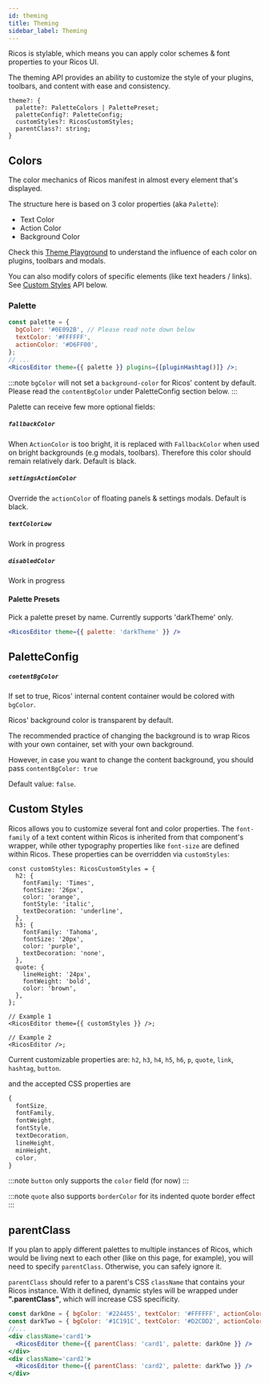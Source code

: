 ```yaml
---
id: theming
title: Theming
sidebar_label: Theming
---
```



Ricos is stylable, which means you can apply color schemes & font properties to your Ricos UI.

The theming API provides an ability to customize the style of your plugins, toolbars, and content with ease and consistency.

```tsx
theme?: {
  palette?: PaletteColors | PalettePreset;
  paletteConfig?: PaletteConfig;
  customStyles?: RicosCustomStyles;
  parentClass?: string;
}
```

## Colors

The color mechanics of Ricos manifest in almost every element that's displayed.

The structure here is based on 3 color properties (aka `Palette`):

- Text Color
- Action Color
- Background Color

Check this [Theme Playground](http://rich-content-storybook-master.surge.sh/?path=/story/theme--palette) to understand the influence of each color on plugins, toolbars and modals.

You can also modify colors of specific elements (like text headers / links). See [Custom Styles](./Theming#custom-styles) API below.

### Palette

```jsx
const palette = {
  bgColor: '#0E092B', // Please read note down below
  textColor: '#FFFFFF',
  actionColor: '#D6FF00',
};
// ...
<RicosEditor theme={{ palette }} plugins={[pluginHashtag()]} />;
```

<div className="card" style={{ backgroundColor: '#0E092B' }}>
  <RicosEditorWithMobile
    content={createContent('This is a #hashtag, see it has a unique color.')}
    placeholder={'Type here!'}
    theme={{
      palette: { bgColor: '#0E092B', textColor: '#FFFFFF', actionColor: '#D6FF00' },
      parentClass: 'card',
    }}
    plugins={[pluginHashtag()]}
  />
</div>

:::note
`bgColor` will not set a `background-color` for Ricos' content by default.
Please read the `contentBgColor` under PaletteConfig section below.
:::

Palette can receive few more optional fields:

##### `fallbackColor`
When `ActionColor` is too bright, it is replaced with `FallbackColor` when used on bright backgrounds (e.g modals, toolbars).
Therefore this color should remain relatively dark.
Default is black.

##### `settingsActionColor`
Override the `actionColor` of floating panels & settings modals.
Default is black.

##### `textColorLow`
Work in progress

##### `disabledColor`
Work in progress

#### Palette Presets

Pick a palette preset by name. Currently supports 'darkTheme' only.

```jsx
<RicosEditor theme={{ palette: 'darkTheme' }} />
```

## PaletteConfig

##### `contentBgColor`
If set to true, Ricos' internal content container would be colored with `bgColor`.

Ricos' background color is transparent by default.

The recommended practice of changing the background is to wrap Ricos with your own container, set with your own background.

However, in case you want to change the content background, you should pass `contentBgColor: true`

Default value: `false`.

## Custom Styles

Ricos allows you to customize several font and color properties. The `font-family` of a text content within Ricos is inherited from that component's wrapper, while other typography properties like `font-size` are defined within Ricos. These properties can be overridden via `customStyles`:

```tsx
const customStyles: RicosCustomStyles = {
  h2: {
    fontFamily: 'Times',
    fontSize: '26px',
    color: 'orange',
    fontStyle: 'italic',
    textDecoration: 'underline',
  },
  h3: {
    fontFamily: 'Tahoma',
    fontSize: '20px',
    color: 'purple',
    textDecoration: 'none',
  },
  quote: {
    lineHeight: '24px',
    fontWeight: 'bold',
    color: 'brown',
  },
};

// Example 1
<RicosEditor theme={{ customStyles }} />;

// Example 2
<RicosEditor />;
```

<div className="card card3" style={{ backgroundColor: '#0E092B' }}>
  <RicosEditorWithMobile
    content={customTypography}
    placeholder={'Type here!'}
    theme={{
      parentClass: 'card3', 
      customStyles: {
      h2: {
        fontFamily: 'Times',
        fontSize: '26px',
        color: 'orange',
        fontStyle: 'italic',
        textDecoration: 'underline',
      },
      h3: {
        fontFamily: 'Tahoma',
        fontSize: '20px',
        color: 'purple',
        textDecoration: 'none',
      },
      quote: {
        lineHeight: '24px',
        fontWeight: 'bold',
        color: 'brown',
      },
    }}}
  />
</div>
<div className="card card4" style={{ backgroundColor: '#0E092B' }}>
  <RicosEditorWithMobile
    content={customTypography}
    placeholder={'Type here!'}
    theme={{ parentClass: 'card4' }}
  />
</div>

Current customizable properties are:
`h2`, `h3`, `h4`, `h5`, `h6`, `p`, `quote`, `link`, `hashtag`, `button`.

and the accepted CSS properties are

```jsx
{
  fontSize,
  fontFamily,
  fontWeight,
  fontStyle,
  textDecoration,
  lineHeight,
  minHeight,
  color,
}
```

:::note
`button` only supports the `color` field (for now)
:::

:::note
`quote` also supports `borderColor` for its indented quote border effect
:::

## parentClass

If you plan to apply different palettes to multiple instances of Ricos, which would be living next to each other (like on this page, for example), you will need to specify `parentClass`. Otherwise, you can safely ignore it.

`parentClass` should refer to a parent's CSS `className` that contains your Ricos instance. With it defined, dynamic styles will be wrapped under **".parentClass"**, which will increase CSS specificity.

```jsx
const darkOne = { bgColor: '#224455', textColor: '#FFFFFF', actionColor: '#FF66F5' };
const darkTwo = { bgColor: '#1C191C', textColor: '#D2CDD2', actionColor: '#FE6148' };
//...
<div className='card1'>
  <RicosEditor theme={{ parentClass: 'card1', palette: darkOne }} />
</div>
<div className='card2'>
  <RicosEditor theme={{ parentClass: 'card2', palette: darkTwo }} />
</div>
```

<div className="card card1" style={{ backgroundColor: '#224455' }}>
  <RicosEditorWithMobile
    content={createContent('this is #palette example 1')}
    placeholder={'Type here!'}
    theme={{
      palette: { bgColor: '#224455', textColor: '#FFFFFF', actionColor: '#FF66F5' },
      parentClass: 'card1',
    }}
    plugins={[pluginHashtag()]}
  />
</div>

<div className="card card2" style={{ backgroundColor: '#1C191C' }}>
  <RicosEditorWithMobile
    content={createContent('this is #palette example 2')}
    placeholder={'Type here!'}
    theme={{
      palette: { bgColor: '#1C191C', textColor: '#D2CDD2', actionColor: '#FE6148' },
      parentClass: 'card2',
    }}
    plugins={[pluginHashtag()]}
  />
</div>
